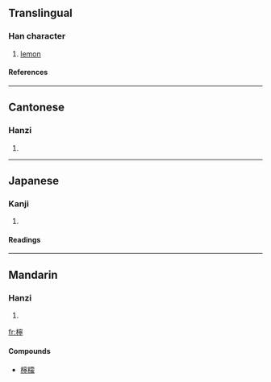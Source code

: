 {{see|柠}}

==Translingual==
===Han character===
{{Han char|rn=75|rad=木|as=14|sn=18|four=4392<sub>1</sub>|canj=木十心弓 (DJPN)}}
# [[lemon]]
====References====
{{Han ref|kx=0558.440|dkj=15742|dj=0948.140|hdz=21311.020|uh=6AB8|ud=27320|bh=C266|bd=49766}}

----
==Cantonese==
===Hanzi===
{{yue-hanzi|jyut=|y=ning4}}
# {{defn|Cantonese}}

----
==Japanese==
===Kanji===
{{ja-kanji|grade=|rs=木14}}
# {{defn|Japanese}} 
====Readings====
{{ja-readings|on=[[ねい]] (nei), [[どう]] (dō)|kun=}}

----
==Mandarin==
===Hanzi===
{{cmn-hanzi|sim=柠|pin=[[níng]] (ning2)|wg=ning<sup>2</sup>}}
# {{defn|Mandarin}}

[[fr:檸]]
====Compounds====
{{top2}}
*[[檸檬]]
